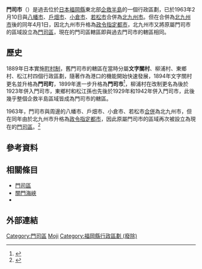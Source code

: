 {{日本都市 (廢除)
| 自治體名=門司市
| 市章=[[File:Symbol_of_Moji_Fukuoka.png|100px]]
| 市旗=
| 日文原名=門司市
| 平假名=もじし
| 羅馬字拼音=Moji-shi
| 都道府縣=福岡縣
| 廢除日期=1963年2月10日
| 廢除理由=新設合併
| 廢除時處置 = '''門司市'''、[[八幡市_(福岡縣)|八幡市]]、[[戶畑市|戶畑市]]、[[小倉市|小倉市]]、[[若松市|若松市]] → [[北九州市|北九州市]]
| 現在市 =北九州市
| 圖像=
| 圖像說明=
| 支廳=
| 編號=
| 面積=
| 邊界未定=
| 人口=156,195
| 統計時間=1963年10月1日
| 自治體=[[小倉市|小倉市]]<br />'''[[山口縣|山口縣]]'''：[[下關市|下關市]]
| 樹=
| 花=
| 其他象徵物=
| 其他象徵=
| 市長=
| 卸任日期=
| 議員數=
| 郵遞區號=
| 所在地=
| 電話號碼=
| 外部連結=
| 地圖=
| 註記=
}}
'''門司市'''（{{jpn|j=門司市|hg=もじし|rm=Moji shi|f=y}}）是過去位於[[日本|日本]][[福岡縣|福岡縣]]東北部[[企救半島|企救半島]]的一個行政區劃，已於1963年2月10日與[[八幡市_(福岡縣)|八幡市]]、[[戶畑市|戶畑市]]、[[小倉市|小倉市]]、[[若松市|若松市]]合併為[[北九州市|北九州市]]。但在合併為[[北九州市|北九州市]]後的同年4月1日，因北九州市升格為[[政令指定都市|政令指定都市]]，北九州市又將原屬門司市的區域設立為[[門司區|門司區]]，現在的門司區轄區即與過去門司市的轄區相同。

== 歷史 ==
{{Main|門司區#歷史}}

1889年日本實施[[町村制|町村制]]，舊門司市的轄區在當時分屬'''文字關村'''、柳浦村、東鄉村、松江村四個行政區劃，隨著作為港口的機能開始快速發展，1894年文字關村更名並升格為'''門司町'''，1899年進一步升格為'''門司市'''<ref>{{Cite web| url=http://www.city.kitakyushu.lg.jp/moji/file_0017.html| title=門司區的歷史 > 明治時代| publisher=門司區公所| accessdate=2018-06-10| language=ja}}</ref>，柳浦村在改制更名為{{tsl|ja|大里町 (福岡県)|大里町 (福岡縣)|大里町}}後於1923年併入門司市，東鄉村和松江孫也先後於1929年和1942年併入門司市，此後幾乎整個企救半島區域皆成為門司市的轄區。

1963年，門司市與周邊的八幡市、戶畑市、小倉市、若松市[[市町村合併|合併]]為北九州市，但在同年由於北九州市升格為[[政令指定都市|政令指定都市]]，因此原屬門司市的區域再次被設立為現在的[[門司區|門司區]]。<ref>{{Cite web| url=http://www.city.kitakyushu.lg.jp/moji/file_0021.html| title=門司區的歷史 > 昭和時代3| publisher=門司區公所| accessdate=2018-06-10| language=ja}}</ref>

==參考資料==
{{Reflist}}

== 相關條目 ==
{{Commonscat|Moji-ku, Kitakyushu|門司區}}
* [[門司區|門司區]]
* [[關門海峽|關門海峽]]
* {{tsl|ja|門司城}}

== 外部連結 ==

{{福岡縣}}

[[Category:門司區|Category:門司區]]
[[Category:日本已廢除的市|Moji]]
[[Category:福岡縣行政區劃_(廢除)|Category:福岡縣行政區劃 (廢除)]]